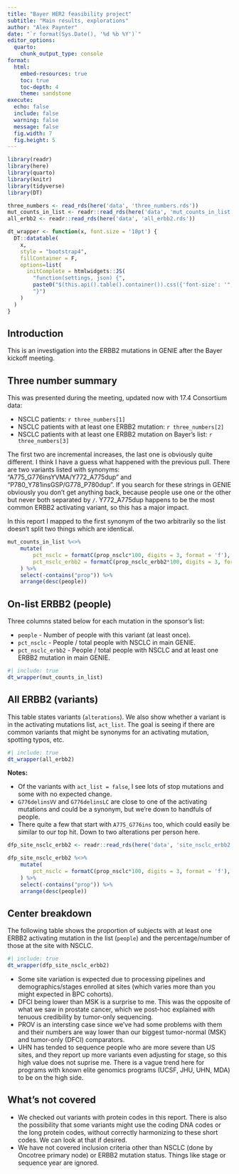 ```yaml
---
title: "Bayer HER2 feasibility project"
subtitle: "Main results, explorations"
author: "Alex Paynter"
date: "`r format(Sys.Date(), '%d %b %Y')`"
editor_options:
  quarto:
    chunk_output_type: console
format:
  html:
    embed-resources: true
    toc: true
    toc-depth: 4
    theme: sandstone 
execute:
  echo: false
  include: false
  warning: false
  message: false
  fig.width: 7
  fig.height: 5
---
```


```r
library(readr)
library(here)
library(quarto)
library(knitr)
library(tidyverse)
library(DT)
```
```r
three_numbers <- read_rds(here('data', 'three_numbers.rds'))
mut_counts_in_list <- readr::read_rds(here('data', 'mut_counts_in_list.rds'))
all_erbb2 <- readr::read_rds(here('data', 'all_erbb2.rds'))
```


```r
dt_wrapper <- function(x, font.size = '10pt') {
  DT::datatable(
    x,
    style = "bootstrap4",
    fillContainer = F,
    options=list(
      initComplete = htmlwidgets::JS(
        "function(settings, json) {",
        paste0("$(this.api().table().container()).css({'font-size': '", font.size, "'});"),
        "}")
    ) 
  )
}
```


## Introduction

This is an investigation into the ERBB2 mutations in GENIE after the Bayer kickoff meeting.  

## Three number summary

This was presented during the meeting, updated now with 17.4 Consortium data:

- NSCLC patients:  `r three_numbers[1]`
- NSCLC patients with at least one ERBB2 mutation: `r three_numbers[2]`
- NSCLC patients with at least one ERBB2 mutation on Bayer's list: `r three_numbers[3]`

The first two are incremental increases, the last one is obviously quite different.  I think I have a guess what happened with the previous pull.  There are two variants listed with synonyms: "A775_G776insYVMA/Y772_A775dup" and "P780_Y781insGSP/G778_P780dup".  If you search for these strings in GENIE obviously you don't get anything back, because people use one or the other but never both separated by `/`.  Y772_A775dup happens to be the most common ERBB2 activating variant, so this has a major impact.

In this report I mapped to the first synonym of the two arbitrarily so the list doesn't split two things which are identical.

```r
mut_counts_in_list %<>%
    mutate(
        pct_nsclc = formatC(prop_nsclc*100, digits = 3, format = 'f'),
        pct_nsclc_erbb2 = formatC(prop_nsclc_erbb2*100, digits = 3, format = 'f')
    ) %>%
    select(-contains("prop")) %>%
    arrange(desc(people))
```

## On-list ERBB2 (people)

Three columns stated below for each mutation in the sponsor's list:

- `people` - Number of people with this variant (at least once).
- `pct_nsclc` - People / total people with NSCLC in main GENIE.
- `pct_nsclc_erbb2` - People / total people with NSCLC and at least one ERBB2 mutation in main GENIE.

```r
#| include: true
dt_wrapper(mut_counts_in_list)
```
## All ERBB2 (variants)

This table states variants (`alterations`).  We also show whether a variant is in the activating mutations list, `act_list`.  The goal is seeing if there are common variants that might be synonyms for an activating mutation, spotting typos, etc.

```r
#| include: true
dt_wrapper(all_erbb2)
```
**Notes:**

- Of the variants with `act_list = false`, I see lots of stop mutations and some with no expected change.
- `G776delinsVV` and `G776delinsLC` are close to one of the activating mutations and could be a synonym, but we're down to handfuls of people.
- There quite a few that start with `A775_G776ins` too, which could easily be similar to our top hit.  Down to two alterations per person here.


```r
dfp_site_nsclc_erbb2 <- readr::read_rds(here('data', 'site_nsclc_erbb2.rds'))

dfp_site_nsclc_erbb2 %<>%
    mutate(
        pct_nsclc = formatC(prop_nsclc*100, digits = 3, format = 'f'),
    ) %>%
    select(-contains("prop")) %>%
    arrange(desc(people))
```

## Center breakdown

The following table shows the proportion of subjects with at least one ERBB2 activating mutation in the list (`people`) and the percentage/number of those at the site with NSCLC.


```r
#| include: true
dt_wrapper(dfp_site_nsclc_erbb2)
```

- Some site variation is expected due to processing pipelines and demographics/stages enrolled at sites (which varies more than you might expected in BPC cohorts).
- DFCI being lower than MSK is a surprise to me.  This was the opposite of what we saw in prostate cancer, which we post-hoc explained with tenuous credibility by tumor-only sequencing.
- PROV is an intersting case since we've had some problems with them and their numbers are way lower than our biggest tumor-normal (MSK) and tumor-only (DFCI) comparators.
- UHN has tended to sequence people who are more severe than US sites, and they report up more variants even adjusting for stage, so this high value does not suprise me.  There is a vague trend here for programs with known elite genomics programs (UCSF, JHU, UHN, MDA) to be on the high side.



## What's not covered

- We checked out variants with protein codes in this report.  There is also the possibility that some variants might use the coding DNA codes or the long protein codes, without correctly harmonizing to these short codes.  We can look at that if desired.
- We have not covered inclusion criteria other than NSCLC (done by Oncotree primary node) or ERBB2 mutation status.  Things like stage or sequence year are ignored.





